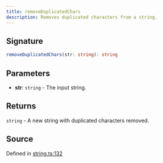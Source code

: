 ```yaml
---
title: removeDuplicatedChars
description: Removes duplicated characters from a string.
---
```


## Signature

```typescript path=null start=null
removeDuplicatedChars(str: string): string
```

## Parameters

- **str**: `string` - The input string.

## Returns

`string` - A new string with duplicated characters removed.

## Source

Defined in [string.ts:132](https://github.com/koji/ichigyou/blob/main/src/string.ts#L132)
